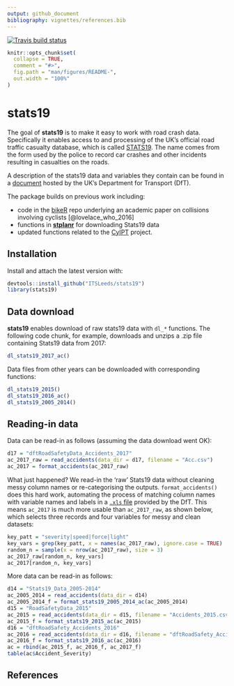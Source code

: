 ```yaml
---
output: github_document
bibliography: vignettes/references.bib
---
```


[![Travis build status](https://travis-ci.org/ITSLeeds/stats19.svg?branch=master)](https://travis-ci.org/ITSLeeds/stats19)

<!-- README.md is generated from README.Rmd. Please edit that file -->

```r
knitr::opts_chunk$set(
  collapse = TRUE,
  comment = "#>",
  fig.path = "man/figures/README-",
  out.width = "100%"
)
```

# stats19

The goal of **stats19** is to make it easy to work with road crash data.
Specifically it enables access to and processing of the UK's official road traffic casualty database, which is called [STATS19](https://data.gov.uk/dataset/cb7ae6f0-4be6-4935-9277-47e5ce24a11f/road-safety-data).
The name comes from the form used by the police to record car crashes and other incidents resulting in casualties on the roads.

A description of the stats19 data and variables they contain can be found in a [document](http://data.dft.gov.uk/road-accidents-safety-data/Brief-guide-to%20road-accidents-and-safety-data.doc) hosted by the UK's Department for Transport (DfT).

The package builds on previous work including:

- code in the [bikeR](https://github.com/Robinlovelace/bikeR) repo underlying an academic paper on collisions involving cyclists [@lovelace_who_2016]
- functions in [**stplanr**](https://github.com/ropensci/stplanr/blob/master/R/load-stats19.R) for downloading Stats19 data
- updated functions related to the [CyIPT](https://github.com/cyipt/stats19) project.

## Installation

Install and attach the latest version with:

```r
devtools::install_github("ITSLeeds/stats19")
library(stats19)
```


<!-- You can install the released version of stats19 from [CRAN](https://CRAN.R-project.org) with: -->

<!-- ``` r -->
<!-- install.packages("stats19") -->
<!-- ``` -->

## Data download

**stats19** enables download of raw stats19 data with `dl_*` functions.
The following code chunk, for example, downloads and unzips a .zip file containing Stats19 data from 2017:

```r
dl_stats19_2017_ac()
```

Data files from other years can be downloaded with corresponding functions:

```r
dl_stats19_2015()
dl_stats19_2016_ac()
dl_stats19_2005_2014()
```

## Reading-in data

Data can be read-in as follows (assuming the data download went OK):

```r
d17 = "dftRoadSafetyData_Accidents_2017"
ac_2017_raw = read_accidents(data_dir = d17, filename = "Acc.csv")
ac_2017 = format_accidents(ac_2017_raw)
```

What just happened?
We read-in the 'raw' Stats19 data without cleaning messy column names or re-categorising the outputs.
`format_accidents()` does this hard work, automating the process of matching column names with variable names and labels in a [`.xls` file](data.dft.gov.uk/road-accidents-safety-data/Road-Accident-Safety-Data-Guide.xls) provided by the DfT.
This means `ac_2017` is much more usable than `ac_2017_raw`, as shown below, which selects three records and four variables for messy and clean datasets:

```r
key_patt = "severity|speed|force|light"
key_vars = grep(key_patt, x = names(ac_2017_raw), ignore.case = TRUE)
random_n = sample(x = nrow(ac_2017_raw), size = 3)
ac_2017_raw[random_n, key_vars]
ac_2017[random_n, key_vars]
```


More data can be read-in as follows:

```r
d14 = "Stats19_Data_2005-2014"
ac_2005_2014 = read_accidents(data_dir = d14)
ac_2005_2014_f = format_stats19_2005_2014_ac(ac_2005_2014)
d15 = "RoadSafetyData_2015"
ac_2015 = read_accidents(data_dir = d15, filename = "Accidents_2015.csv")
ac_2015_f = format_stats19_2015_ac(ac_2015)
d16 = "dftRoadSafety_Accidents_2016"
ac_2016 = read_accidents(data_dir = d16, filename = "dftRoadSafety_Accidents_2016.csv")
ac_2016_f = format_stats19_2016_ac(ac_2016)
ac = rbind(ac_2015_f, ac_2016_f, ac_2017_f)
table(ac$Accident_Severity)
```

## References
